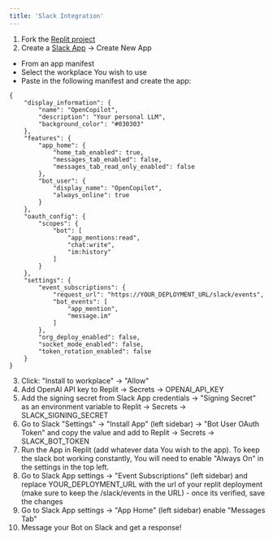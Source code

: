 ```yaml
---
title: 'Slack Integration'
---
```



1. Fork the [Replit project](https://replit.com/@OpenCopilot/OpenCopilot-SLACK)
2. Create a [Slack App](https://api.slack.com/apps) -> Create New App
- From an app manifest
- Select the workplace You wish to use
- Paste in the following manifest and create the app:
```
{
    "display_information": {
        "name": "OpenCopilot",
        "description": "Your personal LLM",
        "background_color": "#030303"
    },
    "features": {
        "app_home": {
            "home_tab_enabled": true,
            "messages_tab_enabled": false,
            "messages_tab_read_only_enabled": false
        },
        "bot_user": {
            "display_name": "OpenCopilot",
            "always_online": true
        }
    },
    "oauth_config": {
        "scopes": {
            "bot": [
                "app_mentions:read",
                "chat:write",
                "im:history"
            ]
        }
    },
    "settings": {
        "event_subscriptions": {
            "request_url": "https://YOUR_DEPLOYMENT_URL/slack/events",
            "bot_events": [
                "app_mention",
                "message.im"
            ]
        },
        "org_deploy_enabled": false,
        "socket_mode_enabled": false,
        "token_rotation_enabled": false
    }
}
```
3. Click: "Install to workplace" -> "Allow"
4. Add OpenAI API key to Replit -> Secrets -> OPENAI_API_KEY
5. Add the signing secret from Slack App credentials -> "Signing Secret" as an environment variable to Replit -> Secrets -> SLACK_SIGNING_SECRET
6. Go to Slack "Settings" -> "Install App" (left sidebar) -> "Bot User OAuth Token" and copy the value and add to Replit -> Secrets -> SLACK_BOT_TOKEN
7. Run the App in Replit (add whatever data You wish to the app). To keep the slack bot working constantly, You will need to enable "Always On" in the settings in the top left.
8. Go to Slack App settings -> "Event Subscriptions" (left sidebar) and replace YOUR_DEPLOYMENT_URL with the url of your replit deployment (make sure to keep the /slack/events in the URL) - once its verified, save the changes
9. Go to Slack App settings -> "App Home" (left sidebar) enable "Messages Tab"
10. Message your Bot on Slack and get a response!
